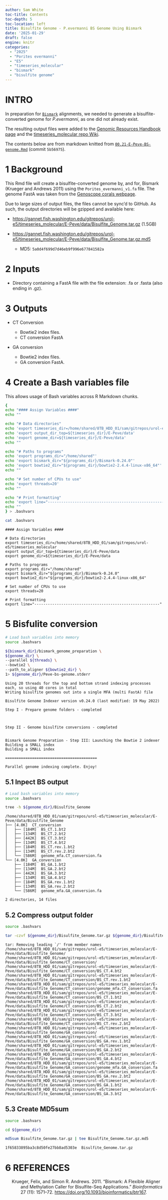 ```yaml
---
author: Sam White
toc-title: Contents
toc-depth: 5
toc-location: left
title: Bisulfite Genome - P.evermanni BS Genome Using Bismark
date: '2025-01-29'
draft: false
engine: knitr
categories: 
  - "2025"
  - "Porites evermanni"
  - "E5"
  - "timeseries_molecular"
  - "bismark"
  - "bisulfite genome"
---
```

# INTRO

In preparation for [`Bismark`](https://github.com/FelixKrueger/Bismark) alignments, we needed to generate a bisulfite-converted genome for _P.evermanni_, as one did not already exist.

The resulting output files were added to the [Genomic Resources Handbook page](https://robertslab.github.io/resources/Genomic-Resources/) and the [timeseries_molecular repo Wiki](https://github.com/urol-e5/timeseries_molecular/wiki/00%E2%80%90Genomic%E2%80%90Resources#bisulfite-genome-1).

::: {.callout-note}
The contents below are from markdown knitted from [`00.21-E-Peve-BS-genome.Rmd`](https://github.com/urol-e5/timeseries_molecular/blob/5b56975e21432f63342965b4abe87a235ec8ee62/E-Peve/code/00.21-E-Peve-BS-genome.Rmd) (commit `5b56975`).
:::


# 1 Background

This Rmd file will create a bisulfite-converted genome by, and for,
Bismark (Krueger and Andrews 2011) using the `Porites_evermanni_v1.fa`
file. The genome FastA was taken from the [Genoscope corals
webpage](https://www.genoscope.cns.fr/corals/genomes.html).

Due to large sizes of output files, the files cannot be sync’d to
GitHub. As such, the output directories will be gzipped and available
here:

- <https://gannet.fish.washington.edu/gitrepos/urol-e5/timeseries_molecular/E-Peve/data/Bisulfite_Genome.tar.gz>
  (1.5GB)

- <https://gannet.fish.washington.edu/gitrepos/urol-e5/timeseries_molecular/E-Peve/data/Bisulfite_Genome.tar.gz.md5>

  - MD5: `5a0d4f699d7d46eb9f996e677841582a`

# 2 Inputs

- Directory containing a FastA file with the file extension: .fa or
  .fasta (also ending in .gz).

# 3 Outputs

- CT Conversion

  - Bowtie2 index files.
  - CT conversion FastA

- GA conversion

  - Bowtie2 index files.
  - GA conversion FastA.

# 4 Create a Bash variables file

This allows usage of Bash variables across R Markdown chunks.

``` bash
{
echo "#### Assign Variables ####"
echo ""

echo "# Data directories"
echo 'export timeseries_dir=/home/shared/8TB_HDD_01/sam/gitrepos/urol-e5/timeseries_molecular'
echo 'export output_dir_top=${timeseries_dir}/E-Peve/data'
echo 'export genome_dir=${timeseries_dir}/E-Peve/data'
echo ""

echo "# Paths to programs"
echo 'export programs_dir="/home/shared"'
echo 'export bismark_dir="${programs_dir}/Bismark-0.24.0"'
echo 'export bowtie2_dir="${programs_dir}/bowtie2-2.4.4-linux-x86_64"'
echo ""

echo "# Set number of CPUs to use"
echo 'export threads=20'
echo ""

echo "# Print formatting"
echo 'export line="--------------------------------------------------------"'
echo ""
} > .bashvars

cat .bashvars
```

    #### Assign Variables ####

    # Data directories
    export timeseries_dir=/home/shared/8TB_HDD_01/sam/gitrepos/urol-e5/timeseries_molecular
    export output_dir_top=${timeseries_dir}/E-Peve/data
    export genome_dir=${timeseries_dir}/E-Peve/data

    # Paths to programs
    export programs_dir="/home/shared"
    export bismark_dir="${programs_dir}/Bismark-0.24.0"
    export bowtie2_dir="${programs_dir}/bowtie2-2.4.4-linux-x86_64"

    # Set number of CPUs to use
    export threads=20

    # Print formatting
    export line="--------------------------------------------------------"

# 5 Bisfulite conversion

``` bash
# Load bash variables into memory
source .bashvars

${bismark_dir}/bismark_genome_preparation \
${genome_dir} \
--parallel ${threads} \
--bowtie2 \
--path_to_aligner ${bowtie2_dir} \
1> ${genome_dir}/Peve-bs-genome.stderr
```

    Using 20 threads for the top and bottom strand indexing processes each, so using 40 cores in total
    Writing bisulfite genomes out into a single MFA (multi FastA) file

    Bisulfite Genome Indexer version v0.24.0 (last modified: 19 May 2022)

    Step I - Prepare genome folders - completed



    Step II - Genome bisulfite conversions - completed


    Bismark Genome Preparation - Step III: Launching the Bowtie 2 indexer
    Building a SMALL index
    Building a SMALL index

    =========================================

    Parallel genome indexing complete. Enjoy!

## 5.1 Inpect BS output

``` bash
# Load bash variables into memory
source .bashvars

tree -h ${genome_dir}/Bisulfite_Genome
```

    /home/shared/8TB_HDD_01/sam/gitrepos/urol-e5/timeseries_molecular/E-Peve/data/Bisulfite_Genome
    ├── [4.0K]  CT_conversion
    │   ├── [184M]  BS_CT.1.bt2
    │   ├── [134M]  BS_CT.2.bt2
    │   ├── [442K]  BS_CT.3.bt2
    │   ├── [134M]  BS_CT.4.bt2
    │   ├── [184M]  BS_CT.rev.1.bt2
    │   ├── [134M]  BS_CT.rev.2.bt2
    │   └── [586M]  genome_mfa.CT_conversion.fa
    └── [4.0K]  GA_conversion
        ├── [184M]  BS_GA.1.bt2
        ├── [134M]  BS_GA.2.bt2
        ├── [442K]  BS_GA.3.bt2
        ├── [134M]  BS_GA.4.bt2
        ├── [184M]  BS_GA.rev.1.bt2
        ├── [134M]  BS_GA.rev.2.bt2
        └── [586M]  genome_mfa.GA_conversion.fa

    2 directories, 14 files

## 5.2 Compress output folder

``` bash
source .bashvars

tar -czvf ${genome_dir}/Bisulfite_Genome.tar.gz ${genome_dir}/Bisulfite_Genome
```

    tar: Removing leading `/' from member names
    /home/shared/8TB_HDD_01/sam/gitrepos/urol-e5/timeseries_molecular/E-Peve/data/Bisulfite_Genome/
    /home/shared/8TB_HDD_01/sam/gitrepos/urol-e5/timeseries_molecular/E-Peve/data/Bisulfite_Genome/CT_conversion/
    /home/shared/8TB_HDD_01/sam/gitrepos/urol-e5/timeseries_molecular/E-Peve/data/Bisulfite_Genome/CT_conversion/BS_CT.4.bt2
    /home/shared/8TB_HDD_01/sam/gitrepos/urol-e5/timeseries_molecular/E-Peve/data/Bisulfite_Genome/CT_conversion/BS_CT.rev.1.bt2
    /home/shared/8TB_HDD_01/sam/gitrepos/urol-e5/timeseries_molecular/E-Peve/data/Bisulfite_Genome/CT_conversion/genome_mfa.CT_conversion.fa
    /home/shared/8TB_HDD_01/sam/gitrepos/urol-e5/timeseries_molecular/E-Peve/data/Bisulfite_Genome/CT_conversion/BS_CT.1.bt2
    /home/shared/8TB_HDD_01/sam/gitrepos/urol-e5/timeseries_molecular/E-Peve/data/Bisulfite_Genome/CT_conversion/BS_CT.2.bt2
    /home/shared/8TB_HDD_01/sam/gitrepos/urol-e5/timeseries_molecular/E-Peve/data/Bisulfite_Genome/CT_conversion/BS_CT.3.bt2
    /home/shared/8TB_HDD_01/sam/gitrepos/urol-e5/timeseries_molecular/E-Peve/data/Bisulfite_Genome/CT_conversion/BS_CT.rev.2.bt2
    /home/shared/8TB_HDD_01/sam/gitrepos/urol-e5/timeseries_molecular/E-Peve/data/Bisulfite_Genome/GA_conversion/
    /home/shared/8TB_HDD_01/sam/gitrepos/urol-e5/timeseries_molecular/E-Peve/data/Bisulfite_Genome/GA_conversion/BS_GA.rev.1.bt2
    /home/shared/8TB_HDD_01/sam/gitrepos/urol-e5/timeseries_molecular/E-Peve/data/Bisulfite_Genome/GA_conversion/BS_GA.2.bt2
    /home/shared/8TB_HDD_01/sam/gitrepos/urol-e5/timeseries_molecular/E-Peve/data/Bisulfite_Genome/GA_conversion/BS_GA.4.bt2
    /home/shared/8TB_HDD_01/sam/gitrepos/urol-e5/timeseries_molecular/E-Peve/data/Bisulfite_Genome/GA_conversion/genome_mfa.GA_conversion.fa
    /home/shared/8TB_HDD_01/sam/gitrepos/urol-e5/timeseries_molecular/E-Peve/data/Bisulfite_Genome/GA_conversion/BS_GA.rev.2.bt2
    /home/shared/8TB_HDD_01/sam/gitrepos/urol-e5/timeseries_molecular/E-Peve/data/Bisulfite_Genome/GA_conversion/BS_GA.1.bt2
    /home/shared/8TB_HDD_01/sam/gitrepos/urol-e5/timeseries_molecular/E-Peve/data/Bisulfite_Genome/GA_conversion/BS_GA.3.bt2

## 5.3 Create MD5sum

``` bash
source .bashvars

cd ${genome_dir}

md5sum Bisulfite_Genome.tar.gz | tee Bisulfite_Genome.tar.gz.md5
```

    1f65833895ba3c8d50fe27bb8ad5303e  Bisulfite_Genome.tar.gz

# 6 REFERENCES

<div id="refs" class="references csl-bib-body hanging-indent">

<div id="ref-krueger2011" class="csl-entry">

Krueger, Felix, and Simon R. Andrews. 2011. “Bismark: A Flexible Aligner
and Methylation Caller for Bisulfite-Seq Applications.” *Bioinformatics*
27 (11): 1571–72. <https://doi.org/10.1093/bioinformatics/btr167>.

</div>

</div>